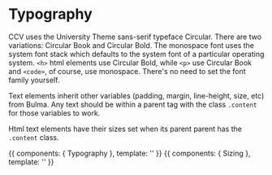 
<Meta title="Style Guide|Typography"/>

# Typography

CCV uses the University Theme sans-serif typeface Circular. 
There are two variations: Circular Book and Circular Bold. The monospace font uses the system font stack
which defaults to the system font of a particular operating system.
`<h>` html elements use Circular Bold, while `<p>` use Circular Book and `<code>`, of course, use monospace.
There's no need to set the font family yourself. 


Text elements inherit other variables (padding, margin, line-height, size, etc) from Bulma. 
Any text should be within a parent tag with the class `.content` for those variables to work.


Html text elements have their sizes set when its parent parent has the
`.content` class.

<Preview>
  <Story name="Typefaces">
    {{
        components: { Typography },
        template: '<Typography />'
    }}
  </Story>
    <Story name="Size">
    {{
        components: { Sizing },
        template: '<Sizing />'
    }}
  </Story>
</Preview>